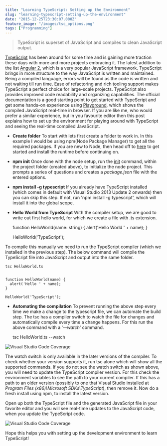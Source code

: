 ```yaml
---
title: "Learning TypeScript: Setting up the Environment"
slug: "learning-typescript-setting-up-the-environment"
date: "2015-12-25T23:30:07.000Z"
feature_image: "/images/tsc_options.png"
tags: ["Programming"]
---
```


> TypeScript is superset of JavaScript and compiles to clean JavaScript output.

[TypeScript](http://www.typescriptlang.org/) has been around for some time and is gaining more traction these days with more and more projects embracing it. The latest addition to the list [Angular 2](https://angular.io/), which is a very popular JavaScript framework. TypeScript brings in more structure to the way JavaScript is written and maintained. Being a compiled language, errors will be found as the code is written and not waiting till run time. Ease of refactoring and rich tooling support makes TypeScript a perfect choice for large-scale projects. TypeScript also provides improved code readability and organizing capabilities. The official documentation is a good starting point to get started with TypeScript and get some hands-on experience using [Playground](http://www.typescriptlang.org/Playground), which shows the compiled JavaScript real-time in browser. If you are like me, who would prefer a similar experience, but in you favourite editor then this post explains how to set up the environment for playing around with TypeScript and seeing the real-time compiled JavaScript.

*   **Create folder** To start with lets first create a folder to work in. In this example I would be using npm(Node Package Manager) to get all the required packages. If you are new to Node, then head off to [here](https://nodejs.org/en/) to get started and install the runtime before continuing on.

*   **npm init** Once done with the node setup, run the [init](https://docs.npmjs.com/cli/init) command, within the project folder (created above), to initialize the node project. This prompts a series of questions and creates a _package.json_ file with the entered options.
*   **npm install -g typescript** If you already have TypeScript installed (which comes in default with Visual Studio 2013 Update 2 onwards) then you can skip this step. If not, run 'npm install -g typescript', which will install it into the global scope.
*   **Hello World from TypeScript** With the compiler setup, we are good to write out first hello world, for which we create a file with .ts extension.

    function HelloWorld(name: string) {
      alert('Hello World ' + name);
    }
    
    HelloWorld('TypeScript');
    

To compile this manually we need to run the TypeScript compiler (which we installed in the previous step). The below command will compile the TypeScript file into JavaScript and output into the same folder.

    tsc HelloWorld.ts
    

    function HelloWorld(name) {
      alert('Hello ' + name);
    }
    
    HelloWorld('TypeScript');
    

*   **Automating the compilation** To prevent running the above step every time we make a change to the typescript file, we can automate the build step. The tsc has a compiler switch to watch the file for changes and automatically compile every time a change happens. For this run the above command with a '_\--watch_' command.

    tsc HelloWorld.ts --watch
    

![Visual Studio Code Coverage](/images/tsc_options.png)

The watch switch is only available in the later versions of the compiler. To check whether your version supports it, run tsc alone which will show all the supported commands. If you do not see the watch switch as shown above, you will need to update the TypeScript compiler version. For this check the environment variables to see the path to your current compiler. If this has a path to an older version (possibly to one that Visual Studio installed at _Program Files (x86)\\Microsoft SDKs\\TypeScript_), then remove it. Now do a fresh install using npm, to install the latest version.

Open up both the TypeScript file and the generated JavaScript file in your favorite editor and you will see real-time updates to the JavaScript code, when you update the TypeScript code.  

![Visual Studio Code Coverage](/images/TypeScript.gif)

Hope this helps you with setting up the development environment to learn TypeScript!